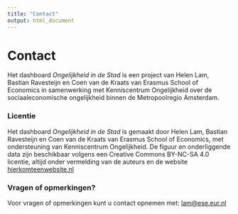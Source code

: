 ```yaml
---
title: "Contact"
output: html_document
---
```


# Contact

Het dashboard <i>Ongelijkheid in de Stad</i> is een project van Helen Lam, Bastian Ravesteijn en Coen van de Kraats van Erasmus School of Economics in samenwerking met Kenniscentrum Ongelijkheid over de sociaaleconomische ongelijkheid binnen de Metropoolregio Amsterdam. 

### Licentie
Het dashboard <i>Ongelijkheid in de Stad</i>  is gemaakt door Helen Lam, Bastian Ravesteijn en Coen van de Kraats van Erasmus School of Economics, met ondersteuning van Kenniscentrum 
Ongelijkheid. De figuur en onderliggende data zijn beschikbaar volgens een 
Creative Commons BY-NC-SA 4.0 licentie, altijd onder vermelding van de 
auteurs en de website <a href="google.com">hierkomteenwebsite.nl</a> 

### Vragen of opmerkingen?
Voor vragen of opmerkingen kunt u contact opnemen met: <a href="mailto:lam@ese.eur.nl">lam@ese.eur.nl</a>

